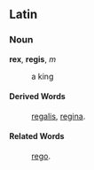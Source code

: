 ==Latin==

===Noun===
'''rex''', '''regis''', ''m''

: a king
====Derived Words====
: [[regalis]], [[regina]].

====Related Words====
: [[rego]].